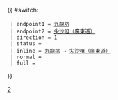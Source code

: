 {{ #switch: {{{format|}}}
  | endpoint1 = [[九龍坑]]
  | endpoint2 = [[尖沙咀（廣東道）巴士總站|尖沙咀（廣東道）]]
  | direction = 1
  | status = {{HK Bus Status|M}}
  | inline = [[九龍坑]] → [[尖沙咀（廣東道）巴士總站|尖沙咀（廣東道）]]
  | normal =
  | full =
}}<noinclude>[[Category:九龍巴士路線模板|2]]</noinclude>